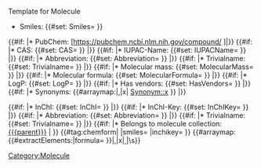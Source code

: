 <noinclude>Template for Molecule</noinclude>
‎<includeonly>
* Smiles: {{#set: Smiles={{{smiles}}} }} {{{smiles}}}

{{#if: {{{cid|}}} |* PubChem: [https://pubchem.ncbi.nlm.nih.gov/compound/{{{cid}}} {{{cid}}}]|}}
{{#if: {{{cas|}}} |* CAS: {{#set: CAS={{{cas}}} }} {{{cas}}}|}}
{{#if: {{{iupacName|}}} |* IUPAC-Name: {{#set: IUPACName={{{iupacName}}} }} {{{iupacName}}}|}}
{{#if: {{{abbrev|}}} |* Abbreviation: {{#set: Abbreviation={{{abbrev}}} }} {{{abbrev}}}|}}
{{#if: {{{trivialname|}}} |* Trivialname: {{#set: Trivialname={{{trivialname}}} }} {{{trivialname}}}|}}
{{#if: {{{molecularMass|}}} |* Molecular mass: {{#set: MolecularMass={{{molecularMass}}} }} {{{molecularMass}}}|}}
{{#if: {{{molecularFormula|}}} |* Molecular formula: {{#set: MolecularFormula={{{molecularFormula}}} }} {{{molecularFormula}}}|}}
{{#if: {{{logP|}}} |* LogP: {{#set: LogP={{{logP}}} }} {{{logP}}}|}}
{{#if: {{{hasVendors|}}} |* Has vendors: {{#set: HasVendors={{{hasVendors}}} }} {{{hasVendors}}}|}}
{{#if: {{{synonyms|}}} |* Synonyms: {{#arraymap:{{{synonyms|}}}|,|x| [[Synonym::x]] }} |}}

{{#if: {{{inchi|}}} |* InChI: {{#set: InChI={{{inchi}}} }} {{{inchi}}}|}}
{{#if: {{{inchikey|}}} |* InChI-Key: {{#set: InChIKey={{{inchikey}}} }} {{{inchikey}}}|}}
{{#if: {{{abbrev|}}} |* Abbreviation: {{#set: Abbreviation={{{abbrev}}} }} {{{abbrev}}}|}}
{{#if: {{{trivialname|}}} |* Trivialname: {{#set: Trivialname={{{trivialname}}} }} {{{trivialname}}}|}}
{{#if: {{{parent|}}} |* Belongs to molecule collection: [[{{{parent}}}]] | }}
{{#tag:chemform|
{{{molOrRxn}}}
|smiles={{{smiles|}}}
|inchikey={{{inchikey|}}}
}}
{{#arraymap:{{#extractElements:|formula={{{molecularFormula|}}} }}|,|x|[[ContainsElement::x| ]]|\s}}
[[Category:Molecule]]
‎<includeonly>
